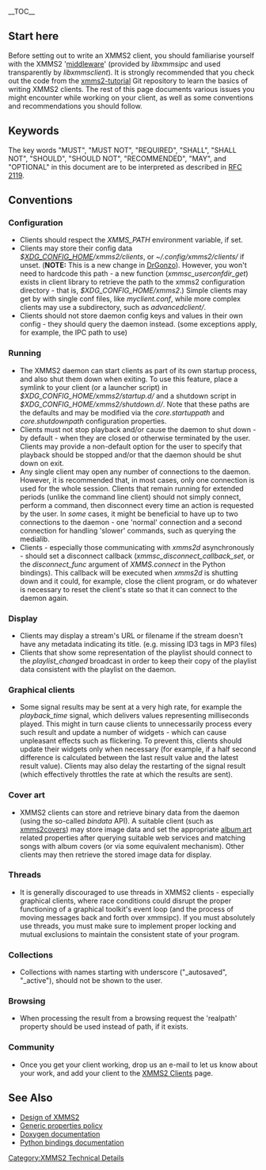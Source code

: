 __TOC__

== Start here ==
Before setting out to write an XMMS2 client, you should familiarise yourself with the  XMMS2 '[[Design of XMMS2#Middleware |middleware]]' (provided by ''libxmmsipc'' and used transparently by ''libxmmsclient''). It is strongly recommended that you check out the code from the [http://git.xmms.se/?p=xmms2-tutorial.git;a=summary xmms2-tutorial] Git repository to learn the basics of writing XMMS2 clients. The rest of this page documents various issues you might encounter while working on your client, as well as some conventions and recommendations you should follow.

== Keywords ==
The key words "MUST", "MUST NOT", "REQUIRED", "SHALL", "SHALL NOT", "SHOULD", "SHOULD NOT", "RECOMMENDED",  "MAY", and "OPTIONAL" in this document are to be interpreted as described in [http://www.ietf.org/rfc/rfc2119.txt RFC 2119].

== Conventions ==

=== Configuration ===
* Clients should respect the ''XMMS_PATH'' environment variable, if set.
* Clients may store their config data ''$[http://standards.freedesktop.org/basedir-spec/latest/ar01s03.html XDG_CONFIG_HOME]/xmms2/clients'', or ''~/.config/xmms2/clients/'' if unset. ('''NOTE:''' This is a new change in [[Release:DrGonzo|DrGonzo]]). However, you won't need to hardcode this path - a new function (''xmmsc_userconfdir_get'') exists in client library to retrieve the path to the xmms2 configuration directory - that is, ''$XDG_CONFIG_HOME/xmms2''.) Simple clients may get by with single conf files, like ''myclient.conf'', while more complex clients may use a subdirectory, such as ''advancedclient/''.
* Clients should not store daemon config keys and values in their own config - they should query the daemon instead. (some exceptions apply, for example, the IPC path to use)

=== Running ===
* The XMMS2 daemon can start clients as part of its own startup process, and also shut them down when exiting. To use this feature, place a symlink to your client (or a launcher script) in ''$XDG_CONFIG_HOME/xmms2/startup.d/'' and a shutdown script in ''$XDG_CONFIG_HOME/xmms2/shutdown.d/''. Note that these paths are the defaults and may be modified via the ''core.startuppath'' and ''core.shutdownpath'' configuration properties.
* Clients must not stop playback and/or cause the daemon to shut down - by default - when they are closed or otherwise terminated by the user. Clients may provide a non-default option for the user to specify that playback should be stopped and/or that the daemon should be shut down on exit.
* Any single client may open any number of connections to the daemon. However, it is recommended that, in most cases, only one connection is used for the whole session. Clients that remain running for extended periods (unlike the command line client) should not simply connect, perform a command, then disconnect every time an action is requested by the user. In ''some'' cases, it might be beneficial to have up to two connections to the daemon - one 'normal' connection and a second connection for handling 'slower' commands, such as querying the medialib.
* Clients - especially those communicating with ''xmms2d'' asynchronously - should set a disconnect callback (''xmmsc_disconnect_callback_set'', or the ''disconnect_func'' argument of ''XMMS.connect'' in the Python bindings). This callback will be executed when ''xmms2d'' is shutting down and it could, for example, close the client program, or do whatever is necessary to reset the client's state so that it can connect to the daemon again.

=== Display ===
* Clients may display a stream's URL or filename if the stream doesn't have any metadata indicating its title. (e.g. missing ID3 tags in MP3 files)
* Clients that show some representation of the playlist should connect to the ''playlist_changed'' broadcast in order to keep their copy of the playlist data consistent with the playlist on the daemon.

=== Graphical clients ===
* Some signal results may be sent at a very high rate, for example the ''playback_time'' signal, which delivers values representing milliseconds played. This might in turn cause clients to unnecessarily process every such result and update a number of widgets - which can cause unpleasant effects such as flickering. To prevent this, clients should update their widgets only when necessary (for example, if a half second difference is calculated between the last result value and the latest result value). Clients may also delay the restarting of the signal result (which effectively throttles the rate at which the results are sent).

=== Cover art ===
* XMMS2 clients can store and retrieve binary data from the daemon (using the so-called ''bindata'' API). A suitable client (such as [http://git.xmms.se/?p=xmms2covers.git;a=summary xmms2covers]) may store image data and set the appropriate [[Generic properties policy#Album_Art | album art]] related properties after querying suitable web services and matching songs with album covers (or via some equivalent mechanism). Other clients may then retrieve the stored image data for display.

=== Threads ===
* It is generally discouraged to use threads in XMMS2 clients - especially graphical clients, where race conditions could disrupt the proper functioning of a graphical toolkit's event loop (and the process of moving messages back and forth over xmmsipc). If you must absolutely use threads, you must make sure to implement proper locking and mutual exclusions to maintain the consistent state of your program.

=== Collections ===
* Collections with names starting with underscore ("_autosaved", "_active"), should not be shown to the user.

=== Browsing ===
* When processing the result from a browsing request the 'realpath' property should be used instead of path, if it exists.

=== Community ===
* Once you get your client working, drop us an e-mail to let us know about your work, and add your client to the [[XMMS2 Clients]] page.

== See Also ==
* [[Design of XMMS2]]
* [[Generic properties policy]]
* [http://xmms2.xmms.se/doxygen/current/ Doxygen documentation]
* [http://xmms2.xmms.se/epydoc/index.html Python bindings documentation]

[[Category:XMMS2 Technical Details]]